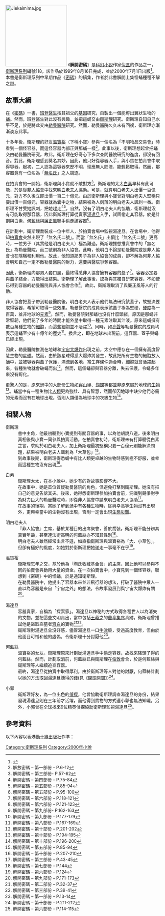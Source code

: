 [[File:Jiekaimima.jpg|200px]]
《'''解開密碼'''》是[[科幻小說|科幻小說]]作家[[倪匡|倪匡]]的作品之一，[[衛斯理系列|衛斯理系列]]編號118。該作品於1999年8月16日完成，並於2000年7月1日出版<ref>{{Cite web |url=http://www.hkbookcity.com/showbook2.php?serial_no=111840 |title=解開密碼 |access-date=2009-03-12 |archive-date=2016-03-04 |archive-url=https://web.archive.org/web/20160304190625/http://www.hkbookcity.com/showbook2.php?serial_no=111840 |dead-url=no }}</ref>。本書是衛斯理系列中早期作品《[[密碼_(小說)|密碼]]》的續集，作者於此書解開上集怪蛹種種不解之謎。

==故事大綱==

在《[[密碼_(小說)|密碼]]》一書，[[班登醫生|班登醫生]]按其祖父的[[基因|基因]]研究，自製出一個能孵出翼狀生物的[[蛹|蛹]]。然而，班登醫生對此沒有興趣，並把這蛹交由[[衛斯理|衛斯理]]研究。衛斯理自知自己水平不足，於是將此交由[[勒曼醫院|勒曼醫院]]研究。然而，勒曼醫院久久未有回複，衛斯理亦漸漸淡忘此事。

十多年後，衛斯理的好友[[溫寶裕|溫寶裕]]（下稱小寶）參與一個名為「不明物品交易會」時看到一個怪容器，而這怪容器內部正與那蛹一樣<ref>解放密碼 – 第一部份 – P.6-12</ref>。此事以後，衛斯理想起曾把蛹交由勒曼醫院研究。故此，衛斯理在好奇心下多次查問醫院研究的進度，卻沒有回音。對此，衛斯理感到莫名其妙。因此，他只好從容器入手，與小寶在拍賣會中取得容器。起初，二人認為這容器來歷不明，理應無人問津，能輕鬆取得。然而，那容器竟有一位名為「[[無名氏|無名氏]]」之人競逐。

在拍賣會的一開始，衛斯理與小寶就不敵對方<ref>解開密碼 – 第三部份- P.57-62</ref>。衛斯理的太太[[白素|白素]]早料有此可能，於是從[[非人協會|非人協會]]中找來[[明白老夫人|明白老夫人]]協助。可是，就算明白老夫人出價一百億元，對方不久後立即出價一百二十億元。由於衛斯理與小寶曾對明白老夫人堅稱只要出價一百億元，容器就為囊中之物，結果被為人刻薄的明白老夫人諷刺一番。衛斯理不甘受她諷刺，把她趕走<ref>解開密碼 – 第四部份 – P.75-84</ref><ref name="a">解開密碼 – 第五部份 – P.85-94</ref>。自然，沒有了明白老夫人的協助，衛斯理就沒有可能取得那容器，因此衛斯理打算從賣家[[湯達旦|湯達旦]]入手，試圖偷走其容器，於是計劃與白素、[[何藍絲|何藍絲]]與[[廉正風|廉正風]]聯手偷走該容器<ref>解開密碼 – 第五部份 – P.95-100</ref>。

在計劃中，衛斯理喬裝成一位中年人，於拍賣會場中監視湯達旦。在會場中，他得知[[拍賣會|拍賣會]]突然出現了「無名氏二號」。而當「無名氏」出價比「無名氏二號」更高時，一位男子（其實他是明白老夫人）極為難過。衛斯理推想推賣會中的「無名氏」為勒曼醫院，而二號則為非人協會。此時，他明白不論是勒曼醫院或是非人協會也在隱瞞和利用他。故此，他知道那男子為非人協會的成員，卻不解為何非人協會明知自己一定不敵勒曼醫院的財力，還要與醫院爭奪容器。

因此，衛斯理向那男人套口風，最終得悉非人協會擁有容器的蓋子<ref>解開密碼 – 第六部份 – P.118-121</ref>。容器必定要與蓋子結合，方能得出結果。衛斯理了解此事後，認為與其獨自研究容器，不如使已得到容器的勒曼醫院與非人協會合作<ref>解開密碼 – 第六部份 – P.121-123</ref>。故此，衛斯理取消了與廉正風等人的行動。

非人協會把蓋子帶到勒曼醫院後，明白老夫人表示他們無法研究該蓋子，故堅決要取得容器，希望可取得一些效果。勒曼醫院的成員表示該蓋子極為堅硬，[[摩氏硬度|硬度]]為一百萬，並非地球的[[元素|元素]]<ref>解開密碼 – 第九部份- P.162-163</ref>。然而，勒曼醫院對那蛹也沒有什麼頭緒，原因是那蛹非常堅韌，他們花了多年的時間才能外星中取得一種元素注取其汁液。原來這蛹擁有數百萬種生物的[[細胞|細胞]]，而這些細胞並不活躍<ref>解開密碼 – 第九部份 – P.177-179</ref>。同時，如[[亮聲|亮聲]]等勒曼醫院的成員均表示這蛹至少有十億年的歷史<ref>解開密碼 – 第八部份 – P.167-169</ref>。換言之，即在[[地球|地球]]未出現前，這容器、蓋子與蛹已經出現。

因此，勒曼醫院推測在地球和[[宇宙大爆炸|宇宙大爆炸]]出現之前，太空中應存在一個擁有高度智慧生物的[[星球|星球]]。然而，由於該星球得悉大爆炸將發生，故此把所有生物的細胞放入蛹中，並被容器與蓋子保護，漂流到各地，當生存條件適合時，細胞就會活躍起來，各種生物就會破蛹而出<ref>解開密碼 – 第十部份 – P.201-202</ref>。然而，這個蛹卻與容器分離，失去保護，令蛹多年來沒有孵化。

更驚人的是，原來蛹中的大部份生物如[[穿山甲|穿山甲]]、[[蝴蝶|蝴蝶]]等都並非原來屬於地球的[[生物|生物]]<ref>解開密碼 – 第十部份 – P.194-195</ref>。蛹當中有一種生物比[[人類|人類]]更為強壯、具有智慧，然而卻因地球中缺少他們必需的元素而沒有在地球出現，否則人類僅為地球中的次級生物<ref>解開密碼 – 第十部份 – P.196-200</ref>。

==相關人物==
;衛斯理
:書中主角，他最初聽到小寶提到有關容器的事，以為他胡說八道。後來明白真相後與小寶一同參與拍賣活動。在拍賣會初時，衛斯理未有打算聽從白素之言，求助於明白老夫人，加上衛斯理最初堅稱只要一百億元則能解決問題，結果被明白老夫人諷刺為「大草包」<ref name="a">解開密碼 – 第五部份 – P.85-94</ref>。
:到故事後期，衛斯理得悉蛹中有比人類更卓越的生物時感到極不舒服，並幸而這種生物沒有出現<ref>解開密碼 – 第十部份 – P.207-210</ref>。

;白素
:衛斯理太太，在本小說中，她少有的對故事影響不大。
:在故事中，她是首位質疑勒曼醫院的角色，但避免打擊到衛斯理。她沒有把自己的意見告訴其夫。後來，她得悉衛斯理參加拍賣會前，洞識到競爭對手為財力巨大的勒曼醫院時，即從非人協會中請來明白老夫人協助<ref>解開密碼 – 第三部份 – P.43-45</ref>。
:在故事的後期，當她了解到蛹中有各種生物時，除興幸高等生物沒有出現外，更興幸當中的生物沒有出現，否則一定會出現[[生態災難|生態災難]]。
 
;明白老夫人
:『非人協會』主席，基於某種目的出席聚會，善於喬裝，衛斯理不能分辨其真實年齡，甚至連法術高明的何藍絲亦不知其性別<ref>解開密碼 – 第七部份 – P.144</ref>。
:明白老夫人雖然經常出言不遜，如直指衛斯理與溫寶裕為「大、小草包」，但卻有極好的風度，如她對於衛斯理把她遂走一事毫不在乎<ref>解開密碼 – 第六部份 – P.124</ref>。

;溫寶裕
:衛斯理忘年之交，基於他為「陶氏收藏基金會」的主席，因此他可以參與不同的拍賣會與動用大量的資金。在一次拍賣會中，小寶見到一個怪容器，聯想到《密碼》中的怪蛹，於是通知衛斯理。
:在勒曼醫院中，他提出了容器本來並非飛行器的想法，打破了醫院中眾人一直以為容器是來自「宇宙之外」的想法，令故事發展到與宇宙大爆炸有關<ref>解開密碼 – 第九部份 – P.171-173</ref>。

;湯達旦
:容器賣家，自稱為「探索家」。湯達旦以神秘的方式取得各種世人以為消失的文物，並把這些文明賣出，當中包括[[王羲之|王羲之]]的[[蘭亭集序|蘭亭集序]]真跡，衛斯理曾推試他是盜取盜墓者[[齊白|齊白]]的寶物<ref>解開密碼 – 第二部份 – P.32-37</ref><ref>解開密碼 – 第三部份 – P.39-41</ref>。
:衛斯理對湯達旦全沒好感，儘管湯達旦一口[[牛津|牛津]]腔，受過高度教育，但由於他面目可憎和他的虛偽，令衛斯理十分討厭他<ref>解開密碼 – 第一部份 – P.13-14</ref>。

;何藍絲
:溫寶裕的女友。衛斯理原來計劃從湯達旦手中偷走容器，故找來降頭了得的何藍絲。然而，計劃取消前，何藍絲已與衛斯理在[[倫敦|倫敦]]會合，於是何藍絲與衛斯理等人繼續追查容器。
:最終，湯達旦從拍賣中取得厚利，由於衛斯理等人對他的討厭，何藍絲計劃以她的方法取回湯達旦賺得的錢(見《[[閉關開關|閉關開關]]》)<ref>解開密碼 – 第十部份 – P.211-212</ref>。

;小郭
:衛斯理好友，為一位出色的[[偵探|偵探]]，他曾協助衛斯理調查湯達旦的身份，結果發現湯達旦則在三年前才活躍，而他得到寶物的方式連小郭也無法知曉。另外，小郭曾在全球找來9位精英偵探協助衛斯理監視湯達旦<ref>解開密碼 – 第六部份 – P.114-115</ref>。

==參考資料==
以下內容以香港[[勤十緣出版社|勤十緣出版社]]作準：
{{reflist|3}}

{{s-start}}
{{s-bef | before=117 [[另類複製|另類複製]]}}
{{s-ttl | title=衛斯理系列（按編號） | years=118}}
{{s-aft | after=119 [[異種人生|異種人生]]}}
{{end box}}

{{衛斯理系列}}
[[Category:衛斯理系列|Category:衛斯理系列]]
[[Category:2000年小說|Category:2000年小說]]